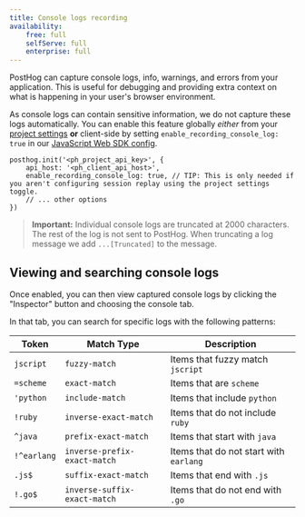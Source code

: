 ```yaml
---
title: Console logs recording
availability:
    free: full
    selfServe: full
    enterprise: full
---
```


PostHog can capture console logs, info, warnings, and errors from your application. This is useful for debugging and providing extra context on what is happening in your user's browser environment. 

As console logs can contain sensitive information, we do not capture these logs automatically. You can enable this feature globally _either_ from your [project settings](https://us.posthog.com/settings/project-replay#replay) **or** client-side by setting `enable_recording_console_log: true` in our [JavaScript Web SDK config](/docs/integrate/client/js/#config).

```js-web
posthog.init('<ph_project_api_key>', {
    api_host: '<ph_client_api_host>',
    enable_recording_console_log: true, // TIP: This is only needed if you aren't configuring session replay using the project settings toggle.
    // ... other options
})
```

> **Important:** Individual console logs are truncated at 2000 characters. The rest of the log is not sent to PostHog. When truncating a log message we add `...[Truncated]` to the message.

## Viewing and searching console logs

Once enabled, you can then view captured console logs by clicking the "Inspector" button and choosing the console tab. 

<ProductScreenshot
    imageLight='https://res.cloudinary.com/dmukukwp6/image/upload/v1715340828/posthog.com/contents/images/docs/session-replay/log-light.png'
    imageDark='https://res.cloudinary.com/dmukukwp6/image/upload/v1715340827/posthog.com/contents/images/docs/session-replay/log-dark.png'
    alt="Logs in session replay" 
    classes="rounded"
/>

In that tab, you can search for specific logs with the following patterns:

| Token       | Match Type                    | Description                                      |
|-------------|-------------------------------|--------------------------------------------------|
| `jscript`   | `fuzzy-match`                 | Items that fuzzy match `jscript`                 |
| `=scheme`   | `exact-match`                 | Items that are `scheme`                          |
| `'python`   | `include-match`               | Items that include `python`                      |
| `!ruby`     | `inverse-exact-match`         | Items that do not include `ruby`                 |
| `^java`     | `prefix-exact-match`          | Items that start with `java`                     |
| `!^earlang` | `inverse-prefix-exact-match`  | Items that do not start with `earlang`           |
| `.js$`      | `suffix-exact-match`          | Items that end with `.js`                        |
| `!.go$`     | `inverse-suffix-exact-match`  | Items that do not end with `.go`                 |
